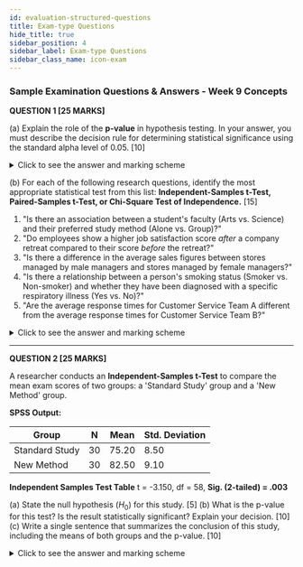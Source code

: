 ```yaml
---
id: evaluation-structured-questions
title: Exam-type Questions
hide_title: true
sidebar_position: 4
sidebar_label: Exam-type Questions
sidebar_class_name: icon-exam
---
```


<ModuleBanner />

### **Sample Examination Questions & Answers - Week 9 Concepts**

**QUESTION 1 [25 MARKS]**

(a) Explain the role of the **p-value** in hypothesis testing. In your answer, you must describe the decision rule for determining statistical significance using the standard alpha level of 0.05.
[10]

<details>
<summary>Click to see the answer and marking scheme</summary>

**Answer:**

The **p-value** is the probability of obtaining the observed results (or more extreme results) from a sample, assuming the null hypothesis is true. It quantifies the evidence against the null hypothesis. A small p-value indicates that the observed data is very unlikely if there were no real effect.

**The Decision Rule:**
Compare the p-value to the significance level (alpha, α = 0.05):
* If **p ≤ 0.05**, **reject the null hypothesis**. The result is statistically significant, meaning there is sufficient evidence to support the alternative hypothesis.
* If **p > 0.05**, **fail to reject the null hypothesis**. The result is not statistically significant, meaning there is insufficient evidence to claim a real effect.

**Marking Scheme:**
* [4 Marks] - For a clear definition of the p-value.
* [3 Marks] - For correctly stating the "p ≤ 0.05" rule and outcome.
* [3 Marks] - For correctly stating the "p > 0.05" rule and outcome.

</details>

(b) For each of the following research questions, identify the most appropriate statistical test from this list: **Independent-Samples t-Test, Paired-Samples t-Test, or Chi-Square Test of Independence.**
[15]

1. "Is there an association between a student's faculty (Arts vs. Science) and their preferred study method (Alone vs. Group)?"
2. "Do employees show a higher job satisfaction score *after* a company retreat compared to their score *before* the retreat?"
3. "Is there a difference in the average sales figures between stores managed by male managers and stores managed by female managers?"
4. "Is there a relationship between a person's smoking status (Smoker vs. Non-smoker) and whether they have been diagnosed with a specific respiratory illness (Yes vs. No)?"
5. "Are the average response times for Customer Service Team A different from the average response times for Customer Service Team B?"

<details>
<summary>Click to see the answer and marking scheme</summary>

**Answer:**

1. **Chi-Square Test of Independence** – two categorical variables.
2. **Paired-Samples t-Test** – one group measured twice.
3. **Independent-Samples t-Test** – comparing means of two independent groups.
4. **Chi-Square Test of Independence** – two categorical variables.
5. **Independent-Samples t-Test** – comparing means of two independent groups.

**Marking Scheme:**
* [3 Marks] - For each correct identification (Total 15 marks).

</details>

---

**QUESTION 2 [25 MARKS]**

A researcher conducts an **Independent-Samples t-Test** to compare the mean exam scores of two groups: a 'Standard Study' group and a 'New Method' group.

**SPSS Output:**

| Group           | N  | Mean   | Std. Deviation |
|-----------------|----|--------|----------------|
| Standard Study  | 30 | 75.20  | 8.50           |
| New Method      | 30 | 82.50  | 9.10           |

**Independent Samples Test Table**
t = -3.150, df = 58, **Sig. (2-tailed) = .003**

(a) State the null hypothesis ($H_0$) for this study.
[5]
(b) What is the p-value for this test? Is the result statistically significant? Explain your decision.
[10]
(c) Write a single sentence that summarizes the conclusion of this study, including the means of both groups and the p-value.
[10]

<details>
<summary>Click to see the answer and marking scheme</summary>

**Answer:**

**(a) Null Hypothesis ($H_0$):**
There is no significant difference in the mean exam scores between the 'Standard Study' group and the 'New Method' group.

**(b) p-value and Significance:**
* **p-value:** .003 (from "Sig. (2-tailed)").
* **Significance:** Yes, statistically significant.
* **Decision:** Since .003 ≤ 0.05, reject $H_0$.

**(c) Conclusion Sentence:**
An independent-samples t-test showed that the 'New Method' group had significantly higher exam scores (M = 82.50) than the 'Standard Study' group (M = 75.20), p = .003.

**Marking Scheme:**
* (a) [5 Marks] - For a clear, correct null hypothesis.
* (b) [10 Marks] - 3 marks for p-value, 3 marks for stating significance, 4 marks for decision rule.
* (c) [10 Marks] - Includes means of both groups, correct test, and exact p-value.

</details>
